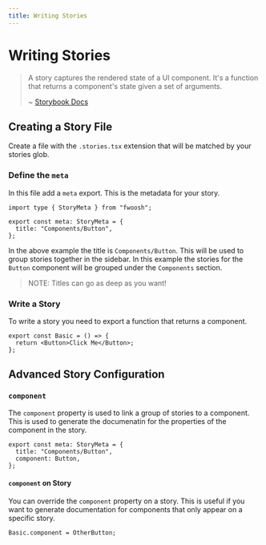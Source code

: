```yaml
---
title: Writing Stories
---
```


# Writing Stories

> A story captures the rendered state of a UI component.
> It's a function that returns a component's state given a set of arguments.
>
> ~ [Storybook Docs](https://storybook.js.org/docs/react/writing-stories/introduction)

## Creating a Story File

Create a file with the `.stories.tsx` extension that will be matched by your stories glob.

### Define the `meta`

In this file add a `meta` export.
This is the metadata for your story.

```tsx
import type { StoryMeta } from "fwoosh";

export const meta: StoryMeta = {
  title: "Components/Button",
};
```

In the above example the title is `Components/Button`.
This will be used to group stories together in the sidebar.
In this example the stories for the `Button` component will be grouped under the `Components` section.

> NOTE: Titles can go as deep as you want!

### Write a Story

To write a story you need to export a function that returns a component.

```tsx
export const Basic = () => {
  return <Button>Click Me</Button>;
};
```

## Advanced Story Configuration

### `component`

The `component` property is used to link a group of stories to a component.
This is used to generate the documenatin for the properties of the component in the story.

```tsx
export const meta: StoryMeta = {
  title: "Components/Button",
  component: Button,
};
```

#### `component` on Story

You can override the `component` property on a story.
This is useful if you want to generate documentation for components that only appear on a specific story.

```tsx
Basic.component = OtherButton;
```
